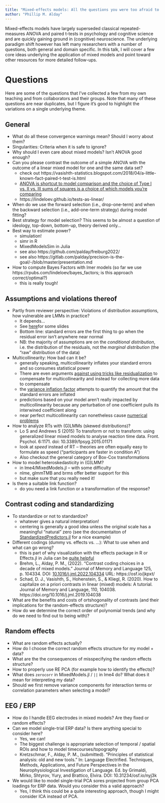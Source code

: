 ```yaml
---
title: "Mixed-effects models: All the questions you were too afraid to ask"
author: "Phillip M. Alday"
---
```


Mixed-effects models have largely superseded classical repeated-measures ANOVA and paired t-tests in psychology and cognitive science and are quickly gaining ground in (cognitive) neuroscience.
The underlying paradigm shift however has left many researchers with a number of questions, both general and domain specific.
In this talk, I will cover a few core ideas underlying the application of mixed models and point toward other resources for more detailed follow-ups.

# Questions

Here are some of the questions that I've collected a few from my own teaching and from collaborators and their groups.
Note that many of these questions are near duplicates, but I figure it's good to highlight the variations on a single underlying theme.

## General
- What do all these convergence warnings mean? Should I worry about them?
- Singularities: Criteria when it is safe to ignore?
- Why should I even care about mixed models? Isn't ANOVA good enough?
- Can you please contrast the outcome of a simple ANOVA with the outcome of a linear mixed model for one and the same data set?
    - check out https://vasishth-statistics.blogspot.com/2018/04/a-little-known-fact-paired-t-test-is.html
    - [ANOVA is shortcut to model comparison and the choice of Type I vs. II vs. III sums of squares is a choice of which models you're comparing](https://www.stats.ox.ac.uk/pub/MASS3/Exegeses.pdf)
    - https://lindeloev.github.io/tests-as-linear/
- When do we use the forward selection (i.e., drop-one-term) and when the backward selection (i.e., add-one-term strategy) during model fitting?
- Best strategy for model selection? This seems to be almost a question of ideology, top-down, bottom-up, theory derived only...
- Best way to estimate power?
    - simulation!
    - simr in R
    - MixedModelsSim in Julia
    - see also  https://github.com/palday/freiburg2022/
    - see also https://gitlab.com/palday/precision-is-the-goal/-/blob/master/presentation.md
- How to compute Bayes Factors with lmer models (so far we use https://rpubs.com/lindeloev/bayes_factors; is this approach correct/optimal?)
    - this is really tough!

## Assumptions and violations thereof
- Partly from reviewer perspective: Violations of distribution assumptions, how vulnerable are LMMs in practice?
    - It depends...
    - See [here](file:///home/phillip/Downloads/optional-stopping-in-the-garden.pdf)for some slides
    - Bottom line: standard errors are the first thing to go when the residual error isn't anywhere near normal
    - NB: the majority of assumptions are on the *conditional distribution*, i.e. the distribution of the residuals, not the *marginal distribution* (the "raw" distribution of the data)
- Multicollinearity: How bad can it be?
    - generally speaking, multicollinearity inflates your standard errors and so consumes statistical power
    - There are even arguments [against using tricks like residualization](https://doi.org/10.1016/j.ssresearch.2012.05.014) to compensate for multicollinearity and instead for collecting more data to compensate
    - the [variance inflation factor](VIF) attempts to quantify the amount that the standard errors are inflated
    - predictions based on your model aren't really impacted by multicollinearity because any perturbation of one coefficient pulls its interwined coefficient along
    - near perfect multicollinearity can nonetheless cause [numerical problems](https://juliastats.org/MixedModels.jl/stable/rankdeficiency/#Fixed-effects)
- How to analyze RTs with (G)LMMs (skewed distributions)?
    - Lo S and Andrews S (2015) To transform or not to transform: using generalized linear mixed models to analyse reaction time data. Front. Psychol. 6:1171. doi: 10.3389/fpsyg.2015.01171
    - look at *speed* instead of RT -- theories are often equally easy to formulate as speed ("participants are faster in condition A")
    - Also checkout the general category of Box-Cox transformations
- How to model heteroskedasticity in (G)LMM?
    - in lme4/MixedModels.jl -- with some difficulty
    - nlme, glmmTMB and brms offer better support for this
    - but make sure that you really need it!
- Is there a suitable link function?
    - do you need a link function or a transformation of the response?

## Contrast coding and standardizing
- To standardize or not to standardize?
    - whatever gives a natural interpretation!
    - centering is generally a good idea unless the original scale has a meaningful "natural" zero (see the documentaiton of [StandardizedPredictors.jl](https://beacon-biosignals.github.io/StandardizedPredictors.jl/stable/) for a nice example)
- Different codings (dummy vs. effects vs. ...): What to use when and what can go wrong?
    - this is part of why visualization with the effects package in R or Effects.jl in Julia can be [quite helpful](https://beacon-biosignals.github.io/Effects.jl/stable/)
    - Brehm, L., Alday, P. M., (2022). "Contrast coding choices in a decade of mixed models." Journal of Memory and Language 125, p. 104334. DOI: [10.1016/j.jml.2022.104334](https://doi.org/10.1016/j.jml.2022.104334) URL: https://osf.io/jkpxt/
    - Schad, D. J., Vasishth, S., Hohenstein, S., & Kliegl, R. (2020). How to capitalize on a priori contrasts in linear (mixed) models: A tutorial. Journal of Memory and Language, 110, 104038. https://doi.org/10.1016/j.jml.2019.104038
- What are the benefits and costs of ortshogonality of contrasts (and their implications for the random-effects structure)?
- How do we determine the correct order of polynomial trends (and why do we need to find out to being with)?

## Random effects
- What are random effects actually?
- How do I choose the correct random effects structure for my model + data?
- What are the the consequences of misspecifying the random effects
structure?
- How to properly use RE PCA (for example how to identify the effects)?
- What does `zerocorr` in MixedModels.jl / `||` in lme4 do? What does it mean for interpreting my data?
- Should we first remove variance components for interaction terms or correlation parameters when selecting a model?

## EEG / ERP
- How do I handle EEG electrodes in mixed models? Are they fixed or
random effects?
- Can we model single-trial ERP data? Is there anything special to consider here?
    - Yes, we can!
    - The biggest challenge is appropriate selection of temporal / spatial ROIs and how to model timecourses/topography
    - Kretzschmar, F., Alday, P. M., (submitted). "Principles of statistical analysis: old and new tools." In: Language Electrified. Techniques, Methods, Applications, and Future Perspectives in the Neurophysiological Investigation of Language. Ed. by Grimaldi, Mirko, Shtyrov, Yury, and Brattico, Elvira. DOI: 10.31234/osf.io/nyj3k
- We would like to model single-trial PCA sores projected from group PCA loadings for ERP data. Would you consider this a valid approach?
    - Yes, I think this could be a quite interesting approach, though I might consider ICA instead of PCA.
